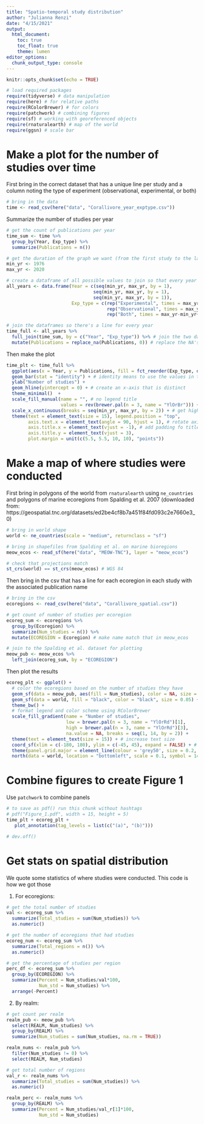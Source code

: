 ```yaml
---
title: "Spatio-temporal study distribution"
author: "Julianna Renzi"
date: "4/15/2021"
output: 
  html_document:
    toc: true
    toc_float: true
    theme: lumen
editor_options: 
  chunk_output_type: console
---
```


```r
knitr::opts_chunk$set(echo = TRUE)

# load required packages
require(tidyverse) # data manipulation
require(here) # for relative paths
require(RColorBrewer) # for colors
require(patchwork) # combining figures
require(sf) # working with georeferenced objects
require(rnaturalearth) # map of the world
require(ggsn) # scale bar
```

# Make a plot for the number of studies over time

First bring in the correct dataset that has a unique line per study and a column noting the type of experiment (observational, experimental, or both)

```r
# bring in the data
time <- read_csv(here("data", "Corallivore_year_exptype.csv"))
```

Summarize the number of studies per year

```r
# get the count of publications per year
time_sum <- time %>% 
  group_by(Year, Exp_type) %>% 
  summarize(Publications = n()) 

# get the duration of the graph we want (from the first study to the last)
min_yr <- 1976
max_yr <- 2020

# create a dataframe of all possible values to join so that every year is accounted for (year=0 if there are no publications)
all_years <- data.frame(Year = c(seq(min_yr, max_yr, by = 1),
                                seq(min_yr, max_yr, by = 1),
                                seq(min_yr, max_yr, by = 1)),
                        Exp_type = c(rep("Experimental", times = max_yr-min_yr+1),
                                     rep("Observational", times = max_yr-min_yr+1),
                                     rep("Both", times = max_yr-min_yr+1))) 

# join the dataframes so there's a line for every year
time_full <- all_years %>% 
  full_join(time_sum, by = c("Year", "Exp_type")) %>% # join the two dataframes so there's a line for every year
  mutate(Publications = replace_na(Publications, 0)) # replace the NA's for 0 in the years where nothing was published
```

Then make the plot

```r
time_plt <- time_full %>% 
  ggplot(aes(x = Year, y = Publications, fill = fct_reorder(Exp_type, desc(Exp_type)))) + # fct_reorder() so both is the last in the legend (makes the most sense)
  geom_bar(stat = "identity") + # identity means to use the values in the cells for plotting
  ylab("Number of studies") +
  geom_hline(yintercept = 0) + # create an x-axis that is distinct
  theme_minimal()  +
  scale_fill_manual(name = "", # no legend title 
                    values = rev(brewer.pal(n = 3, name = "YlOrBr"))) +
  scale_x_continuous(breaks = seq(min_yr, max_yr, by = 2)) + # get higher resolution ticks on the x-axis
  theme(text = element_text(size = 15), legend.position = "top",
        axis.text.x = element_text(angle = 90, hjust = 1), # rotate axis labels
        axis.title.x = element_text(vjust = -1), # add padding fo titles (also need to adjust the margins)
        axis.title.y = element_text(vjust = 3),
        plot.margin = unit(c(5.5, 5.5, 10, 10), "points")) 
```

# Make a map of where studies were conducted

First bring in polygons of the world from `rnaturalearth` using `ne_countries` and polygons of marine ecoregions from Spalding et al. 2007 (downloaded from: https://geospatial.tnc.org/datasets/ed2be4cf8b7a451f84fd093c2e7660e3_0)

```r
# bring in world shape
world <- ne_countries(scale = "medium", returnclass = "sf")

# bring in shapefiles from Spalding et al. on marine bioregions
meow_ecos <- read_sf(here("data", "MEOW-TNC"), layer = "meow_ecos")

# check that projections match
st_crs(world) == st_crs(meow_ecos) # WGS 84
```

Then bring in the csv that has a line for each ecoregion in each study with the associated publication name

```r
# bring in the csv
ecoregions <- read_csv(here("data", "Corallivore_spatial.csv"))

# get count of number of studies per ecoregion
ecoreg_sum <- ecoregions %>% 
  group_by(Ecoregion) %>% 
  summarize(Num_studies = n()) %>% 
  mutate(ECOREGION = Ecoregion) # make name match that in meow_ecos

# join to the Spalding et al. dataset for plotting
meow_pub <- meow_ecos %>% 
  left_join(ecoreg_sum, by = "ECOREGION")

```

Then plot the results

```r

ecoreg_plt <- ggplot() +
  # color the ecoregions based on the number of studies they have
  geom_sf(data = meow_pub, aes(fill = Num_studies), color = NA, size = 0) +
  geom_sf(data = world, fill = "black", color = "black", size = 0.05) + # background color for continents (black)
  theme_bw() +
  # format legend and color scheme using RColorBrewer
  scale_fill_gradient(name = "Number of studies", 
                      low = brewer.pal(n = 3, name = "YlOrRd")[1], 
                      high = brewer.pal(n = 3, name = "YlOrRd")[3], 
                      na.value = NA, breaks = seq(1, 14, by = 2)) +
  theme(text = element_text(size = 15)) + # increase text size
  coord_sf(xlim = c(-180, 180), ylim = c(-45, 45), expand = FALSE) + # crop the view so get a better look
  theme(panel.grid.major = element_line(colour = 'grey50', size = 0.2, linetype = 3)) + # add grid lines (no scale bar because projection would make one scale bar meaningless over the entire map)
  north(data = world, location = "bottomleft", scale = 0.1, symbol = 14, anchor = c(x = -180, y = -40)) # add a north arrow

```

# Combine figures to create Figure 1

Use `patchwork` to combine panels

```r
# to save as pdf() run this chunk without hashtags
# pdf("Figure_1.pdf", width = 15, height = 5)
time_plt + ecoreg_plt +
   plot_annotation(tag_levels = list(c("(a)", "(b)")))

# dev.off()
```

# Get stats on spatial distribution

We quote some statistics of where studies were conducted. This code is how we got those

1. For ecoregions:

```r
# get the total number of studies
val <- ecoreg_sum %>% 
  summarize(Total_studies = sum(Num_studies)) %>% 
  as.numeric()

# get the number of ecoregions that had studies
ecoreg_num <- ecoreg_sum %>% 
  summarize(Total_regions = n()) %>% 
  as.numeric()

# get the percentage of studies per region
perc_df <- ecoreg_sum %>% 
  group_by(ECOREGION) %>% 
  summarize(Percent = Num_studies/val*100,
            Num_std = Num_studies) %>% 
  arrange(-Percent)
```

2. By realm:

```r
# get count per realm
realm_pub <- meow_pub %>% 
  select(REALM, Num_studies) %>% 
  group_by(REALM) %>% 
  summarize(Num_studies = sum(Num_studies, na.rm = TRUE)) 

realm_nums <- realm_pub %>% 
  filter(Num_studies != 0) %>% 
  select(REALM, Num_studies) 

# get total number of regions
val_r <- realm_nums %>% 
  summarize(Total_studies = sum(Num_studies)) %>% 
  as.numeric()

realm_perc <- realm_nums %>% 
  group_by(REALM) %>% 
  summarize(Percent = Num_studies/val_r[1]*100,
            Num_std = Num_studies)

```



